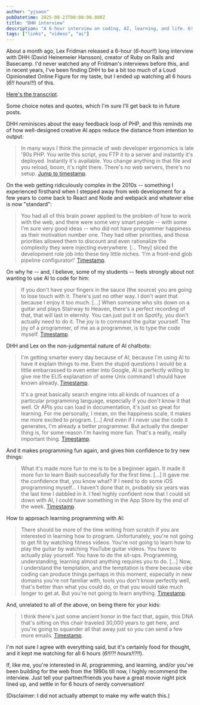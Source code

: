 ```yaml
---
author: "yjsoon"
pubDatetime: 2025-08-23T00:00:00.000Z
title: "DHH interview"
description: "A 6-hour interview on coding, AI, learning, and life. 6! Hours!!"
tags: ["links", "videos", "ai"]
---
```


About a month ago, Lex Fridman released a 6-hour (_6-hour!!_) long interview with DHH (David Heinemeier Hansson), creator of Ruby on Rails and Basecamp. I'd never watched any of Fridman's interviews before this, and in recent years, I've been finding DHH to be a bit too much of a Loud Opinionated Online Figure for my taste, but I ended up watching all 6 hours (_6!! hours!!!_) of this. 

<YouTubeEmbed 
  videoId="vagyIcmIGOQ" 
  title="DHH interview with Lex Fridman on vibe coding"
/>

[Here's the transcript](https://lexfridman.com/dhh-david-heinemeier-hansson-transcript). 

Some choice notes and quotes, which I'm sure I'll get back to in future posts.

DHH reminisces about the easy feedback loop of PHP, and this reminds me of how well-designed creative AI apps reduce the distance from intention to output: 

> In many ways I think the pinnacle of web developer ergonomics is late '90s PHP. You write this script, you FTP it to a server and instantly it's deployed. Instantly it's available. You change anything in that file and you reload, boom, it's right there. There's no web servers, there's no setup.
[Jump to timestamp](https://youtube.com/watch?v=vagyIcmIGOQ&t=993).

On the web getting ridiculously complex in the 2010s -- something I experienced firsthand when I stepped away from web development for a few years to come back to React and Node and webpack and whatever else is now "standard":

> You had all of this brain power applied to the problem of how to work with the web, and there were some very smart people -- with some I'm sure very good ideas -- who did not have programmer happiness as their motivation number one. They had other priorities, and those priorities allowed them to discount and even rationalize the complexity they were injecting everywhere. [... They] sliced the development role job into these tiny little niches. 'I'm a front-end glob pipeline configurator!' [Timestamp](https://youtube.com/watch?v=vagyIcmIGOQ&t=1469).

On why he -- and, I believe, some of my students -- feels strongly about not wanting to use AI to code for him: 

> If you don't have your fingers in the sauce (the source) you are going to lose touch with it. There's just no other way. I don't want that because I enjoy it too much. [...] When someone who sits down on a guitar and plays Stairway to Heaven, there's a perfect recording of that, that will last in eternity. You can just put it on Spotify, you don't actually need to do it. The joy is to command the guitar yourself. The joy of a programmer, of me as a programmer, is to type the code myself. [Timestamp](https://youtube.com/watch?v=vagyIcmIGOQ&t=5577).

DHH and Lex on the non-judgmental nature of AI chatbots:

> I'm getting smarter every day because of AI, because I'm using AI to have it explain things to me. Even the stupid questions I would be a little embarrassed to even enter into Google, AI is perfectly willing to give me the ELI5 explanation of some Unix command I should have known already. [Timestamp](https://youtube.com/watch?v=vagyIcmIGOQ&t=5702).
> 
> It's a great basically search engine into all kinds of nuances of a particular programming language, especially if you don't know it that well. Or APIs you can load in documentation, it's just so great for learning. For me personally, I mean, on the happiness scale, it makes me more excited to program. [...] And even if I never use the code it generates, I'm already a better programmer. But actually the deeper thing is, for some reason I'm having more fun. That's a really, really important thing. [Timestamp](https://youtube.com/watch?v=vagyIcmIGOQ&t=5762). 

And it makes programming fun again, and gives him confidence to try new things:

> What it's made more fun to me is to be a beginner again. It made it more fun to learn Bash successfully for the first time. [...] It gave me the confidence that, you know what? If I need to do some iOS programming myself... I haven't done that in, probably six years was the last time I dabbled in it. I feel highly confident now that I could sit down with AI, I could have something in the App Store by the end of the week. [Timestamp](https://youtube.com/watch?v=vagyIcmIGOQ&t=5843).

How to approach learning programming with AI: 

> There should be more of the time writing from scratch if you are interested in learning how to program. Unfortunately, you're not going to get fit by watching fitness videos. You're not going to learn how to play the guitar by watching YouTube guitar videos. You have to actually play yourself. You have to do the sit-ups. Programming, understanding, learning almost anything requires you to do. [...] Now, I understand the temptation, and the temptation is there because vibe coding can produce things perhaps in this moment, especially in new domains you're not familiar with, tools you don't know perfectly well, that's better than what you could do, or that you would take much longer to get at. But you're not going to learn anything. [Timestamp](https://youtube.com/watch?v=vagyIcmIGOQ&t=6676).

And, unrelated to all of the above, on being there for your kids: 

> I think there's just some ancient honor in the fact that, again, this DNA that's sitting on this chair traveled 30,000 years to get here, and you're going to squander all that away just so you can send a few more emails. [Timestamp](https://youtube.com/watch?v=vagyIcmIGOQ&t=16142).

I'm not sure I agree with everything said, but it's certainly food for thought, and it kept me watching for all 6 hours (_6!!!?! hours!!?!!_). 

If, like me, you're interested in AI, programming, and learning, and/or you've been building for the web from the 1990s till now, I highly recommend the interview. Just tell your partner/friends you have a great movie night pick lined up, and settle in for 6 hours of nerdy conversation! 

(Disclaimer: I did not actually attempt to make my wife watch this.)
